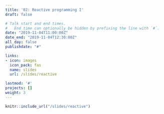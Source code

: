 ```yaml
---
title: '02: Reactive programming I'
draft: false

# Talk start and end times.
#   End time can optionally be hidden by prefixing the line with `#`.
date: "2019-11-04T11:00:00Z"
date_end: "2019-11-04T12:30:00Z"
all_day: false
publishdate: "#"

links:
- icon: images
  icon_pack: fas
  name: slides
  url: /slides/reactive

lastmod: '#'
projects: []
weight: 3
---
```


```r
knitr::include_url("/slides/reactive")
```


